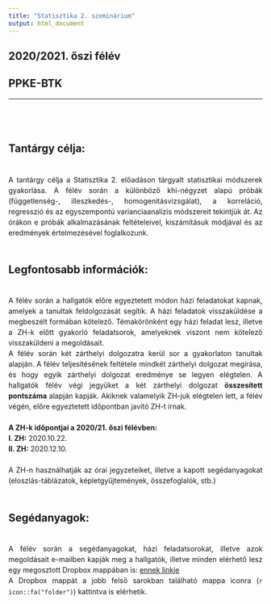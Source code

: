 ---
title: "Statisztika 2. szeminárium"
output: html_document
---

## 2020/2021. őszi félév
## PPKE-BTK

<!-- *** -->
<!-- <br> <br> -->

<!-- ## Kérdőív: -->
<!-- <br> -->
<!-- Ha még nem tette meg, kérem segítse a munkámat ennek a kérdőívnek a kitöltésével: <br><br>   -->

<!-- <center> -->
<!-- <h2> -->
<!-- [KÉRDŐÍV]() -->
<!-- </h2> -->
<!-- </center> -->

***

<style>
  p {
    text-align: justify;
    line-height: 1.5;
  }
</style>

<br><br>  

## Tantárgy célja:
<br>
A tantárgy célja a Statisztika 2. előadáson tárgyalt statisztikai módszerek gyakorlása. A félév során a különböző khi-négyzet alapú próbák (függetlenség-, illeszkedés-, homogenitásvizsgálat), a korreláció, regresszió és az egyszempontú varianciaanalízis módszereit tekintjük át. Az órákon e próbák alkalmazásának feltételeivel, kiszámításuk módjával és az eredmények értelmezésével foglalkozunk.
<br><br>  

## Legfontosabb információk:
<br>
A félév során a hallgatók előre egyeztetett módon házi feladatokat kapnak, amelyek a tanultak feldolgozását segítik. A házi feladatok visszaküldése a megbeszélt formában kötelező. Témakörönként egy házi feladat lesz, illetve a ZH-k előtt gyakorló feladatsorok, amelyeknek viszont nem kötelező visszaküldeni a megoldásait.
<br>
A félév során két zárthelyi dolgozatra kerül sor a gyakorlaton tanultak alapján. A félév teljesítésének feltétele mindkét zárthelyi dolgozat megírása, és hogy egyik zárthelyi dolgozat eredménye se legyen elégtelen. A hallgatók félév végi jegyüket a két zárthelyi dolgozat **összesített pontszáma** alapján kapják.
Akiknek valamelyik ZH-juk elégtelen lett, a félév végén, előre egyeztetett időpontban javító ZH-t írnak.
<br><br>
**A ZH-k időpontjai a 2020/21. őszi félévben:**
<br>
**I. ZH:** 2020.10.22.  
**II. ZH:** 2020.12.10.  
<br>
A ZH-n használhatják az órai jegyzeteiket, illetve a kapott segédanyagokat (eloszlás-táblázatok, képletgyűjtemények, összefoglalók, stb.)
<br><br>  

## Segédanyagok:
<br>
A félév során a segédanyagokat, házi feladatsorokat, illetve azok megoldásait e-mailben kapják meg a hallgatók, illetve minden elérhető lesz egy megosztott Dropbox mappában is: [ennek linkje](https://www.dropbox.com/sh/lj9myqdwung90jj/AAAjYo5YDh7h5gINDpW77kjta?dl=0)  
A Dropbox mappát a jobb felső sarokban található mappa iconra (`r icon::fa("folder")`) kattintva is elérhetik.